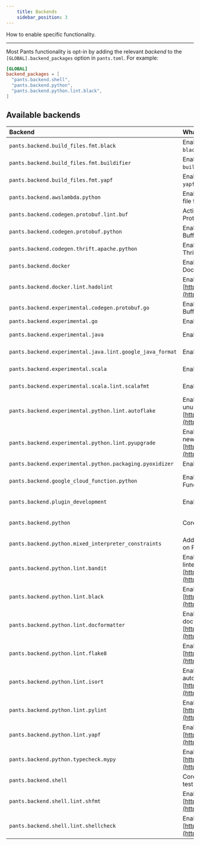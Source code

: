 ```yaml
---
    title: Backends
    sidebar_position: 3
---
```


How to enable specific functionality.

---

Most Pants functionality is opt-in by adding the relevant _backend_ to the `[GLOBAL].backend_packages` option in `pants.toml`. For example:

```toml title="pants.toml"
[GLOBAL]
backend_packages = [
  "pants.backend.shell",
  "pants.backend.python",
  "pants.backend.python.lint.black",
]
```

## Available backends

| Backend                                                   | What it does                                                                                                                              | Docs                                                                                    |
| :-------------------------------------------------------- | :---------------------------------------------------------------------------------------------------------------------------------------- | :-------------------------------------------------------------------------------------- |
| `pants.backend.build_files.fmt.black`                     | Enables autoformatting `BUILD` files using `black`.                                                                                       |                                                                                         |
| `pants.backend.build_files.fmt.buildifier`                | Enables autoformatting `BUILD` files using `buildifier`.                                                                                  |                                                                                         |
| `pants.backend.build_files.fmt.yapf`                      | Enables autoformatting `BUILD` files using `yapf`.                                                                                        |                                                                                         |
| `pants.backend.awslambda.python`                          | Enables generating an AWS Lambda zip file from Python code.                                                                               | [AWS Lambda](../../python/integrations/aws-lambda.mdx)                                  |
| `pants.backend.codegen.protobuf.lint.buf`                 | Activate the Buf formatter and linter for Protocol Buffers.                                                                               | [Protobuf](../../python/integrations/protobuf-and-grpc.mdx)                             |
| `pants.backend.codegen.protobuf.python`                   | Enables generating Python from Protocol Buffers. Includes gRPC support.                                                                   | [Protobuf and gRPC](../../python/integrations/protobuf-and-grpc.mdx)                    |
| `pants.backend.codegen.thrift.apache.python`              | Enables generating Python from Apache Thrift.                                                                                             | [Thrift](../../python/integrations/thrift.mdx)                                          |
| `pants.backend.docker`                                    | Enables building, running, and publishing Docker images.                                                                                  | [Docker overview](../../docker/index.mdx)                                               |
| `pants.backend.docker.lint.hadolint`                      | Enables Hadolint, a Docker linter: [https://github.com/hadolint/hadolint](https://github.com/hadolint/hadolint)                           | [Docker overview](../../docker/index.mdx)                                               |
| `pants.backend.experimental.codegen.protobuf.go`          | Enables generating Go from Protocol Buffers.                                                                                              |                                                                                         |
| `pants.backend.experimental.go`                           | Enables Go support.                                                                                                                       | [Go overview](../../go/index.mdx)                                                       |
| `pants.backend.experimental.java`                         | Enables core Java support.                                                                                                                | [Java & Scala overview](../../java-and-scala/index.mdx)                                 |
| `pants.backend.experimental.java.lint.google_java_format` | Enables Google Java Format.                                                                                                               | [Java & Scala overview](../../java-and-scala/index.mdx)                                 |
| `pants.backend.experimental.scala`                        | Enables core Scala support.                                                                                                               | [Java & Scala overview](../../java-and-scala/index.mdx)                                 |
| `pants.backend.experimental.scala.lint.scalafmt`          | Enables the Scalafmt formatter.                                                                                                           | [Java & Scala overview](../../java-and-scala/index.mdx)                                 |
| `pants.backend.experimental.python.lint.autoflake`        | Enables Autoflake, which removes unused Python imports: [https://pypi.org/project/autoflake/](https://pypi.org/project/autoflake/)        | [Linters and formatters](../../python/python-overview/linters-and-formatters.mdx)       |
| `pants.backend.experimental.python.lint.pyupgrade`        | Enables Pyupgrade, which upgrades to new Python syntax: [https://pypi.org/project/pyupgrade/](https://pypi.org/project/pyupgrade/)        | [Linters and formatters](../../python/python-overview/linters-and-formatters.mdx)       |
| `pants.backend.experimental.python.packaging.pyoxidizer`  | Enables `pyoxidizer_binary` target.                                                                                                       | [PyOxidizer](../../python/integrations/pyoxidizer.mdx)                                  |
| `pants.backend.google_cloud_function.python`              | Enables generating a Google Cloud Function from Python code.                                                                              | [Google Cloud Function](../../python/integrations/google-cloud-functions.mdx)           |
| `pants.backend.plugin_development`                        | Enables `pants_requirements` target.                                                                                                      | [Plugins overview](../../writing-plugins/plugins-overview.mdx)                          |
| `pants.backend.python`                                    | Core Python support.                                                                                                                      | [Enabling Python support](../../python/python-overview/enabling-python-support.mdx)     |
| `pants.backend.python.mixed_interpreter_constraints`      | Adds the `py-constraints` goal for insights on Python interpreter constraints.                                                            | [Interpreter compatibility](../../python/python-overview/interpreter-compatibility.mdx) |
| `pants.backend.python.lint.bandit`                        | Enables Bandit, the Python security linter: [https://bandit.readthedocs.io/en/latest/](https://bandit.readthedocs.io/en/latest/).         | [Linters and formatters](../../python/python-overview/linters-and-formatters.mdx)       |
| `pants.backend.python.lint.black`                         | Enables Black, the Python autoformatter: [https://black.readthedocs.io/en/stable/](https://black.readthedocs.io/en/stable/).              | [Linters and formatters](../../python/python-overview/linters-and-formatters.mdx)       |
| `pants.backend.python.lint.docformatter`                  | Enables Docformatter, the Python docstring autoformatter: [https://github.com/myint/docformatter](https://github.com/myint/docformatter). | [Linters and formatters](../../python/python-overview/linters-and-formatters.mdx)       |
| `pants.backend.python.lint.flake8`                        | Enables Flake8, the Python linter: [https://flake8.pycqa.org/en/latest/](https://flake8.pycqa.org/en/latest/).                            | [Linters and formatters](../../python/python-overview/linters-and-formatters.mdx)       |
| `pants.backend.python.lint.isort`                         | Enables isort, the Python import autoformatter: [https://timothycrosley.github.io/isort/](https://timothycrosley.github.io/isort/).       | [Linters and formatters](../../python/python-overview/linters-and-formatters.mdx)       |
| `pants.backend.python.lint.pylint`                        | Enables Pylint, the Python linter: [https://www.pylint.org](https://www.pylint.org)                                                       | [Linters and formatters](../../python/python-overview/linters-and-formatters.mdx)       |
| `pants.backend.python.lint.yapf`                          | Enables Yapf, the Python formatter: [https://pypi.org/project/yapf/](https://pypi.org/project/yapf/)                                      | [Linters and formatters](../../python/python-overview/linters-and-formatters.mdx)       |
| `pants.backend.python.typecheck.mypy`                     | Enables MyPy, the Python type checker: [https://mypy.readthedocs.io/en/stable/](https://mypy.readthedocs.io/en/stable/).                  | [check](../../python/goals/check.mdx)                                                   |
| `pants.backend.shell`                                     | Core Shell support, including shUnit2 test runner.                                                                                        | [Shell overview](../../shell/index.mdx)                                                 |
| `pants.backend.shell.lint.shfmt`                          | Enables shfmt, a Shell autoformatter: [https://github.com/mvdan/sh](https://github.com/mvdan/sh).                                         | [Shell overview](../../shell/index.mdx)                                                 |
| `pants.backend.shell.lint.shellcheck`                     | Enables Shellcheck, a Shell linter: [https://www.shellcheck.net/](https://www.shellcheck.net/).                                           | [Shell overview](../../shell/index.mdx)                                                 |
